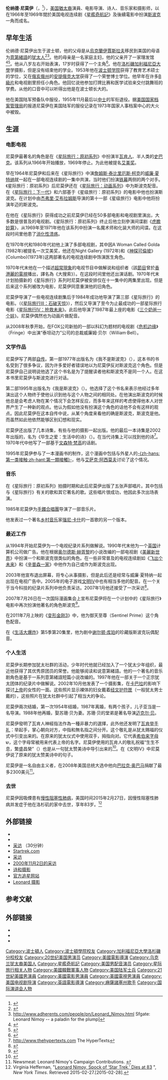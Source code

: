 {{noteTA
|T=zh-cn:伦纳德·尼莫伊;zh-hk:里安納·尼姆;zh-tw:李奧納德·尼莫伊;
|G1=StarTrek
|G2=Show
|1=zh-cn:伦纳德;zh-hk:里安納;zh-tw:李奧納德;
|2=zh-cn:尼莫伊;zh-hk:尼姆;zh-tw:尼莫伊;
}}
{{Infobox entertainer
| name                    = 伦纳德·尼莫伊
| type                      = 男艺人
| image                   = Leonard Nimoy by Gage Skidmore.jpg
| imagesize               = 
| caption                 = 2011年的伦纳德·尼莫伊
| birthdate               = {{birth date|1931|3|26}}
| birthplace              = {{USA-1912}}[[马萨诸塞州|马萨诸塞州]][[波士顿|波士顿]]
| deathdate               = {{death date and age|2015|2|27|1931|3|26}}
| deathplace              = {{USA}}[[加利福尼亚州|加利福尼亚州]][[洛杉磯|洛杉磯]]
| othername               = 
| occupation              = [[电视|电视]]和[[电影|电影]][[演员|演员]]和[[导演|导演]]
| yearsactive             = 1951年-2015年
| spouse                  = Sandra Zober（1954年-1987年）<br />Susan Bay（1988年-2015年）
| partner                 = 
| children                = 亚当·尼莫伊、朱丽叶·尼莫伊
| parents                 = 
| influences              = 
| influenced              = 
| website                 = 
| academyawards           = 
| afiawards               = 
| emmyawards              = 
| filmfareawards          = 
| goldenglobeawards       = 
| goldenraspberryawards   = 
| grammyawards            = 
| sagawards               = 
| awards                  =
}}
{{中文譯名
| english   = Leonard Nimoy
| putonghua = 伦纳德·尼莫伊
| taiwan    = 李奧納德·尼莫伊
| cantonese = 里安納·尼姆
}}
'''伦纳德·尼莫伊'''（{{lang-en|Leonard Simon Nimoy}}，{{bd|1931年|3月26日|2015年|2月27日|CatIDX = Nimoy, Leonard}}<ref>{{cite news | title = Leonard Nimoy dies at 83; 'Star Trek's' Mr. Spock | author = Steve Chawkins | publisher = [[洛杉磯時報|洛杉磯時報]] | url = http://www.latimes.com/local/obituaries/la-me-leonard-nimoy-20150227-story.html | date = 2015-02-27 | accessdate = 2015-02-27 | language = en | archive-date = 2020-12-07 | archive-url = https://web.archive.org/web/20201207210812/https://www.latimes.com/local/obituaries/la-me-leonard-nimoy-20150227-story.html | dead-url = no }}</ref>），[[美国|美国]][[犹太裔|猶太裔]]演員、电影导演、诗人、音乐家和摄影师，以在1966年至1969年間於美国电视连续剧《[[星艦奇航記|星艦奇航記]]》及後續電影中扮演[[斯波克|斯波克]]一角而成名。

== 早年生活 ==
伦纳德·尼莫伊出生于波士顿，他的父母是从[[乌克兰|烏克蘭]][[伊賈斯拉夫|伊賈斯拉夫]]移民到美国的母语为[[意第緒語|意第緒語]]的[[犹太人|犹太人]]<ref>{{Cite web |url=http://www.sfgate.com/cgi-bin/article.cgi?f=%2Fc%2Fa%2F2007%2F05%2F20%2FMNG5VPS5F71.DTL&feed=rss.news |title=Leonard Nimoy - a paladin for the plump / Ex-actor's images sing out in praise of naked plus-size body |access-date=2022-03-14 |archive-date=2011-09-16 |archive-url=https://web.archive.org/web/20110916134048/http://www.sfgate.com/cgi-bin/article.cgi?f=%2Fc%2Fa%2F2007%2F05%2F20%2FMNG5VPS5F71.DTL&feed=rss.news |dead-url=no }}</ref><ref>http://www.adherents.com/people/pn/Leonard_Nimoy.html {{Wayback|url=http://www.adherents.com/people/pn/Leonard_Nimoy.html |date=20080222012322 }} Sfgate: Leonard Nimoy -- a paladin for the plump]</ref>。他的母亲是一名家庭主妇，他的父亲开了一家理发馆<ref>{{Cite web |url=http://www.filmreference.com/film/40/Leonard-Nimoy.html |title=Leonard Nimoy Biography（伦纳德·尼莫伊生平） |accessdate=2008-05-07 |archive-date=2020-08-03 |archive-url=https://web.archive.org/web/20200803064805/http://www.filmreference.com/film/40/Leonard-Nimoy.html |dead-url=no }}</ref><ref>{{Cite web |url=http://movies.yahoo.com/movie/contributor/1800021221/bio |title=（伦纳德·尼莫伊生平） |accessdate=2008-05-07 |archive-date=2011-11-22 |archive-url=https://web.archive.org/web/20111122074919/http://movies.yahoo.com/movie/contributor/1800021221/bio |dead-url=no }}</ref>。他从八岁左右开始表演，17岁时获得了一个主角<ref>{{Cite web |url=http://www.iht.com/articles/2007/05/15/arts/nimoy.php |title=From 'Spock': The beauty of big women - International Herald Tribune |accessdate=2008-05-07 |archive-date=2007-05-19 |archive-url=https://web.archive.org/web/20070519024414/http://www.iht.com/articles/2007/05/15/arts/nimoy.php |dead-url=no }}</ref>。他在[[洛杉磯加利福尼亞大學|洛杉磯加利福尼亞大學]]学摄影，但是没有结束他的学业。1953年他在[[波士顿学院|波士顿学院]]获得了教育艺术硕士的学位，又在[[俄亥俄州|俄亥俄州]]的[[安提俄克大学|安提俄克大学]]获得了一个荣誉博士学位。他早年在许多[[B級片|B級片]]和电视剧里担任小角色。他回忆说他参加打牌比赛和医学试验来交付跳舞班的学费。从他的口音中可以听得出他是在波士顿长大的。

他在美国陆军预备队中服役，1955年11月最后以[[中士|中士]]的军衔退役。据[[美国国家档案管理局|美国国家档案管理局]]的报道尼莫伊在美国陆军的服役记录在1973年国家人事档案中心的大火中被毁。

== 生涯 ==
=== 电影电视 ===
尼莫伊最著名的角色是在《[[星际旅行：原初系列|星际旅行：原初系列]]》中扮演半[[瓦肯人|瓦肯人]]、半人类的[[史巴克|史巴克]]。该系列从1966年开始播放，1969年停止。为此他被提名[[艾美奖|艾美奖]]。

早在1964年尼莫伊和后来在《星际旅行》中演[[詹姆斯·泰比里厄斯·柯克|詹姆斯·泰比里厄斯·柯克]]的[[威廉·夏特纳|威廉·夏特纳]]就一起在一部电视连续剧的一集中共演，当时他们扮演[[铁幕|铁幕]]两侧的两个对手。《星际旅行：原初系列》后尼莫伊还在《[[星际旅行：动画系列|星际旅行：动画系列]]》中为斯波克配音。在《[[星际旅行：下一代|星际旅行：下一代]]》和六部基于《星级旅行：原初系列》的电影中他也扮演斯波克。在计划中由[[杰弗里·艾布拉姆斯|杰弗里·艾布拉姆斯]]导演的第十一部《星级旅行》电影中他将扮演年迈的斯波克。

在他在《星际旅行》获得成功之前尼莫伊已经在50多部电影和电视剧里演出，大多数是很普及的电视剧。《星际旅行：原初系列》终止后他立刻參演间谍剧《[[虎膽妙算|虎膽妙算]]》，从1969年至1971年他在该系列中扮演一名魔术师和化装大师的间谍。在这段时间里他患了[[消化性溃疡|消化性溃疡]]。

在1970年代和1980年代初他上演了多部电视剧，其中因A Woman Called Golda (1982年)被提名一次艾美奖，他还在Night Gallery (1972年)和《[[神探可倫坡|神探可倫坡]]》(Columbo)(1973年)这两部著名的电视连续剧中饰演医生角色。

1970年代末他在一个描述[[超常現象|超常現象]]的电视节目中做解说和组织者（該[[節目|節目]]曾於[[香港|香港]][[麗的電視|麗的電視]]播出，譯名為《大搜索》）。在这段时间里他还出演话剧。1970年代末计划拍摄新的《星际旅行》系列时尼莫伊被安排仅在十一集中的两集里出现。但是后来这个系列被改为电影，尼莫伊同意重演他的旧角色。

尼莫伊导演了一些电视连续剧集后于1984年成功地导演了第三部《星际旅行》的电影。（《[[星际旅行III：石破天惊|星际旅行III：石破天惊]]》），然后又导演了至今为止最成功的一部星际旅行电影《[[星际旅行IV：抢救未来|星际旅行IV：抢救未来]]》。此后他导演了1987年最上座的电影《[[三个奶爸一个娃|三个奶爸一个娃]]》。尼莫伊偶然也为动画片做配音。

从2008年秋季开始，在FOX公司新拍的一部以科幻为题材的电视剧《[[危机边缘|危机边缘]]》（Fringe）中出演“泰坦动力”公司的总裁威廉姆·贝尔（William·Bell）。

=== 文学作品 ===
尼莫伊写了两部[[自传|自传]]。第一部1977年出版名为《我不是斯波克》（{{lang|en|I am not Spock}}），这本书的书名受到了很多争议，因为许多爱好者错误地以为尼莫伊反对斯波克这个角色。但是尼莫伊自己说明说他选了这个书名是为了提醒读者他和斯波克不是同一个人。在这本书里尼莫伊与斯波克进行对话。

第二部1995年出版名为《我是斯波克》（{{lang|en|I am Spock}}）。他选择了这个书名来表示他经过多年演出这个人物终于使他认识到他与这个人物之间的相同处。在他演出斯波克的时候他总是会考虑人物在某个情况下会怎样反应，而多年来这样的考虑使得他本人对世界产生了一种新的观点。他认为假如他没有扮演这个角色的话他不会有这样的观点。因此尼莫伊在这本自传中说，从某个角度来看他的确是斯波克，斯波克是他。而虽然如此他依然能够区别幻想和现实。

尼莫伊还出版了几本诗集，有些与他的摄影一起出版。他的最后一本诗集是2002年出版的，名为《毕生之爱：生活中的诗》（{{lang|en|A Lifetime of Love: Poems on the Passages of Life}}）。在当代诗集{{lang|en|The HyperTexts}}上可以找到他的诗<ref>http://www.thehypertexts.com {{Wayback|url=http://www.thehypertexts.com/ |date=20201108134803 }} The HyperTexts</ref>。1970年代中他写了一部基于[[文森特·梵高|文森特·梵高]]的话剧。

1995年尼莫伊参与了一本漫画书的制作，这个漫画中包括与外星人的[[第一类接触|-{zh-hans:第一类接触;zh-hant:第一類接觸}-]]，他与[[艾萨克·阿西莫夫|艾萨克·阿西莫夫]]讨论了这个情况。

=== 音乐 ===
在《星际旅行：原初系列》拍摄时期和此后尼莫伊出版了五张声部唱片。其中包括与《星际旅行》有关的歌和其它著名的歌。这些唱片很成功，他因此多次出场表演。

1985年尼莫伊为[[手鐲合唱團|手鐲合唱團]]导演了一部音乐片。

他发表过一个著名[[乡村音乐|乡村音乐]]家[[强尼·卡什|强尼·卡什]]的一首歌{{lang|en|I Walk the Line}}的另一个版本。

=== 最近工作 ===
从1994年开始尼莫伊为一个电视纪录片系列做解说。1990年代末他为一个[[英国|英国]]计算机公司做广告。他在根据[[奥尔德斯·赫胥黎|奥尔德斯·赫胥黎]]的小说改编的一部电视剧《[[美麗新世界|美麗新世界]]》中扮演一个和斯波克很类似的角色。在一些非常普及的电视连续剧如《[[飞出个未来|飞出个未来]]》和《[[辛普森一家|辛普森一家]]》中他作为自己或作为斯波克出现。

2003年他宣布退出屏幕，将专心从事摄影，但是此后还是经常与威廉·夏特纳一起出现在电视广告中。2005年的电子游戏[[文明IV|文明IV]]中也有相当多他的配音。在一个关于当今科技的纪录片系列中他负责采访。2007年1月他还接受了一次采访<ref>{{Cite web |url=http://fatfreefilm.com/episode.php?showCode=60 |title=Leonard Nimoy interviewed on the Independent Film Podcast - Fat Free Film |accessdate=2008-05-07 |archive-date=2008-05-24 |archive-url=https://web.archive.org/web/20080524220244/http://fatfreefilm.com/episode.php?showCode=60 |dead-url=no }}</ref>。

2007年7月26日在一次国际漫画集会上宣布尼莫伊将在一个计划中的《星际旅行》电影中再次扮演他著名的角色斯波克<ref>{{Cite web|url=http://trekmovie.com/2007/07/26/abrams-confirms-nimoy-and-qunito-still-wants-shatner/|title=Abrams Confirms Zachary Quinto and Leonard Nimoy|date=2007年7月26日|publisher=Trekmovie.com|first=Anthony|last=Pascale|accessdate=2008年5月7日|archive-date=2020年11月18日|archive-url=https://web.archive.org/web/20201118050530/https://trekmovie.com/2007/07/26/abrams-confirms-nimoy-and-qunito-still-wants-shatner/|dead-url=no}}</ref>。

在2011年7月上映的《[[变形金刚3|变形金刚3]]》中，他为御天至尊（Sentinel Prime）这个角色配音。

在《[[生活大爆炸|生活大爆炸]]》第5季第20集里，他为剧中[[谢尔顿·库珀|谢尔顿·库珀]]的珍藏版斯波克玩偶配音。

=== 个人生活 ===
尼莫伊长期参加犹太社群的活动，少年时代他就已经加入了一个犹太少年组织，最近他获得了其优秀原团员的荣誉。他能够阅读和说意第緒語。他的一个著名的音乐剧角色是基于一系列意第緒語短篇小说改编的。1997年他在一部关于一个正宗犹太团体的纪录片中做解说。2002年10月他发表了一个摄影集，在[[卡巴拉|卡巴拉]]的影响下探讨[[上帝|上帝]]的女性的一面。这些照片显示裸体的妇女戴着[[经文护符匣|经文护符匣]]（一般犹太男士戴的），这些照片在犹太社群中引起了相当大的争论。

尼莫伊兩次结婚，第一次1954年结婚，1987年离婚，有两个孩子，儿子亚当是一名导演。1988年他再婚，娶苏珊·贝为妻。苏珊·贝的堂弟是著名导演[[迈克尔·贝|迈克尔·贝]]。

尼莫伊發明了瓦肯人神經指法作為一種非暴力的選擇，此外他还发明了[[瓦肯举手礼|瓦肯举手礼]]：举起手，掌心朝向对方，中指和無名指之间分开。这个敬礼是从犹太赐福的仪式中引变出来的。在原来的犹太仪式中使用双手，拇指向对。它代表[[希伯来字母|希伯来字母]] ש，这个字母常被用来代表上帝的名字。尼莫伊使用的瓦肯人的敬礼祝福“生生不息，繁盛昌榮”（{{lang|en|Live long and prosper}}）也是从一句犹太赞美诗中导引出来的<ref>{{Cite web |url=http://www.youtube.com/watch?v=G1d83XOORP0 |title=YouTube - Leonard Nimoy: The Origin of Spock's Greeting（YouTube：伦纳德·尼莫伊：斯波克的敬礼的来源 |accessdate=2008-05-07 |archive-date=2020-11-17 |archive-url=https://web.archive.org/web/20201117051213/http://www.youtube.com/watch?v=G1d83XOORP0 |dead-url=no }}</ref>。在《文明IV》中尼莫伊说了原来的犹太赞美诗中的句子。

尼莫伊是一名自由主义者，在2008年美国总统大选中他向[[巴拉克·奥巴马|巴拉克·奥巴马]]捐献了最多2300美元<ref>Newsmeat: Leonard Nimoy's Campaign Contributions.  {{cite web |url=http://www.newsmeat.com/celebrity_political_donations/Leonard_Nimoy.php |title=存档副本 |accessdate=2008-05-07 |deadurl=yes |archiveurl=https://web.archive.org/web/20080508194044/http://www.newsmeat.com/celebrity_political_donations/Leonard_Nimoy.php |archivedate=2008-05-08 }}</ref>。

=== 去世 ===
尼莫伊因吸煙患有[[慢性阻塞性肺病|慢性阻塞性肺病]]，美国时间2015年2月27日，因慢性阻塞性肺病并发症于他在洛杉矶{{tsl|en|Bel Air, Los Angeles|贝沙湾 (洛杉矶)|贝沙湾}}的家中去世，享年83岁。<ref name=NYT_death>Virginia Heffernan, "[http://www.nytimes.com/2015/02/27/arts/television/leonard-nimoy-spock-of-star-trek-dies-at-83.html Leonard Nimoy, Spock of ‘Star Trek,’ Dies at 83] {{Wayback|url=http://www.nytimes.com/2015/02/27/arts/television/leonard-nimoy-spock-of-star-trek-dies-at-83.html |date=20150227230642 }}", ''New York Times''. Retrieved 2015-02-27.[2015-02-28].</ref>

== 外部链接 ==
* {{imdb name|id=0000559|name=Leonard Nimoy}}
* {{Twitter|therealnimoy}}
* [http://www.scvtv.com/html/sg111906-nm.html 采访] {{Wayback|url=http://www.scvtv.com/html/sg111906-nm.html |date=20190605050148 }}（30分钟）
* [http://www.startrek.com/startrek/view/series/TOS/cast/69076.html Startrek.com] {{Wayback|url=http://www.startrek.com/startrek/view/series/TOS/cast/69076.html |date=20100712015719 }}
* [http://www.hossli.com/articles/2008/03/27/i-would-rather-god-to-be-a-woman-than-a-man/ 采访] {{Wayback|url=http://www.hossli.com/articles/2008/03/27/i-would-rather-god-to-be-a-woman-than-a-man/ |date=20201109031858 }}
* [http://video.google.com/videosearch?q=%22archive+of+american+television+interview+with+leonard+nimoy%22 2000年11月2日的采访]{{dead link|date=2017年11月 |bot=InternetArchiveBot |fix-attempted=yes }}
* [http://www.thehypertexts.com/Leonard%20Nimoy%20Poet%20Poetry%20Photographer%20Photography%20Picture%20Literary%20Bio.htm 诗和摄影] {{Wayback|url=http://www.thehypertexts.com/Leonard%20Nimoy%20Poet%20Poetry%20Photographer%20Photography%20Picture%20Literary%20Bio.htm |date=20200820081909 }}
* [http://www.theofficialleonardnimoyfanclub.com 官方追星网站] {{Wayback|url=http://www.theofficialleonardnimoyfanclub.com/ |date=20201030230144 }}
* [http://www.leonardnimoyphotography.com/ Leonard 摄影] {{Wayback|url=http://www.leonardnimoyphotography.com/ |date=20071013000821 }}

== 参考文献 ==
{{reflist|2}}

== 外部链接 ==
{{Sister project links|v=no|b=no|wikt=no|n=no|s=Author:Leonard Simon Nimoy}}

*{{IMDb name|559}}
*{{EmmyTVLegends name|leonard-nimoy}}
*{{Dmoz|Arts/People/N/Nimoy,_Leonard/}}

{{Authority control}}

{{DEFAULTSORT:Nimoy, Leonard}}
[[Category:波士頓人|Category:波士頓人]]
[[Category:波士頓學院校友|Category:波士頓學院校友]]
[[Category:加利福尼亞大學洛杉磯分校校友|Category:加利福尼亞大學洛杉磯分校校友]]
[[Category:20世纪美国男演员|Category:20世纪美国男演员]]
[[Category:美國電影導演|Category:美國電影導演]]
[[Category:乌克兰犹太裔美国人|Category:乌克兰犹太裔美国人]]
[[Category:星艦奇航記|Category:星艦奇航記]]
[[Category:美国男配音演员|Category:美国男配音演员]]
[[Category:星际旅行相关人物|Category:星际旅行相关人物]]
[[Category:美國韓戰軍事人物|Category:美國韓戰軍事人物]]
[[Category:美国陆军士兵|Category:美国陆军士兵]]
[[Category:21世紀美國男演員|Category:21世紀美國男演員]]
[[Category:美國電影男演員|Category:美國電影男演員]]
[[Category:美國電視男演員|Category:美國電視男演員]]
[[Category:美国电视剧导演|Category:美国电视剧导演]]
[[Category:英語電影導演|Category:英語電影導演]]
[[Category:麻薩諸塞州歌手|Category:麻薩諸塞州歌手]]
[[Category:国际演讲会人物|Category:国际演讲会人物]]